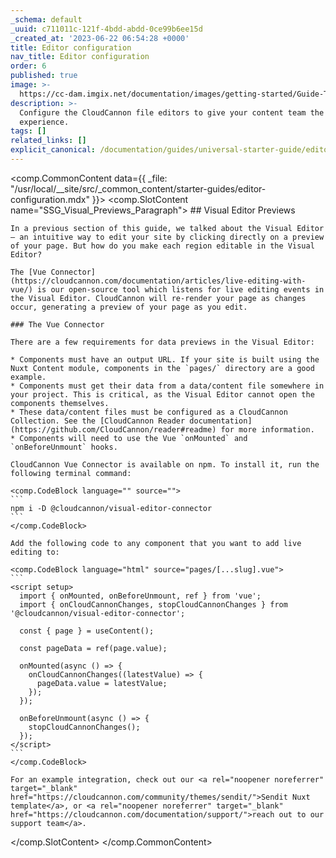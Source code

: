 ```yaml
---
_schema: default
_uuid: c711011c-121f-4bdd-abdd-0ce99b6ee15d
_created_at: '2023-06-22 06:54:28 +0000'
title: Editor configuration
nav_title: Editor configuration
order: 6
published: true
image: >-
  https://cc-dam.imgix.net/documentation/images/getting-started/Guide-Thumbnails/CloudCannon-Getting-Started-Thumbnail-Nuxt.png
description: >-
  Configure the CloudCannon file editors to give your content team the best
  experience.
tags: []
related_links: []
explicit_canonical: /documentation/guides/universal-starter-guide/editor-configuration/
---
```

<comp.CommonContent data={{ _file: "/usr/local/__site/src/_common_content/starter-guides/editor-configuration.mdx" }}>
  <comp.SlotContent name="SSG_Visual_Previews_Paragraph">
    ## Visual Editor Previews

    In a previous section of this guide, we talked about the Visual Editor — an intuitive way to edit your site by clicking directly on a preview of your page. But how do you make each region editable in the Visual Editor?

    The [Vue Connector](https://cloudcannon.com/documentation/articles/live-editing-with-vue/) is our open-source tool which listens for live editing events in the Visual Editor. CloudCannon will re-render your page as changes occur, generating a preview of your page as you edit.

    ### The Vue Connector

    There are a few requirements for data previews in the Visual Editor:

    * Components must have an output URL. If your site is built using the Nuxt Content module, components in the `pages/` directory are a good example.
    * Components must get their data from a data/content file somewhere in your project. This is critical, as the Visual Editor cannot open the components themselves.
    * These data/content files must be configured as a CloudCannon Collection. See the [CloudCannon Reader documentation](https://github.com/CloudCannon/reader#readme) for more information.
    * Components will need to use the Vue `onMounted` and `onBeforeUnmount` hooks.

    CloudCannon Vue Connector is available on npm. To install it, run the following terminal command:

    <comp.CodeBlock language="" source="">
    ```
    npm i -D @cloudcannon/visual-editor-connector
    ```
    </comp.CodeBlock>

    Add the following code to any component that you want to add live editing to:

    <comp.CodeBlock language="html" source="pages/[...slug].vue">
    ```
    <script setup>
      import { onMounted, onBeforeUnmount, ref } from 'vue';
      import { onCloudCannonChanges, stopCloudCannonChanges } from '@cloudcannon/visual-editor-connector';

      const { page } = useContent();

      const pageData = ref(page.value);

      onMounted(async () => {
        onCloudCannonChanges((latestValue) => {
          pageData.value = latestValue;
        });
      });

      onBeforeUnmount(async () => {
        stopCloudCannonChanges();
      });
    </script>
    ```
    </comp.CodeBlock>

    For an example integration, check out our <a rel="noopener noreferrer" target="_blank" href="https://cloudcannon.com/community/themes/sendit/">Sendit Nuxt template</a>, or <a rel="noopener noreferrer" target="_blank" href="https://cloudcannon.com/documentation/support/">reach out to our support team</a>.
  </comp.SlotContent>
</comp.CommonContent>
